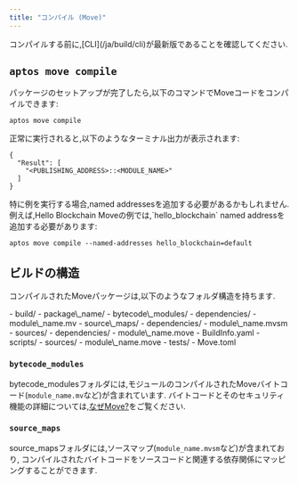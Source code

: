 ```yaml
---
title: "コンパイル (Move)"
---
```


<Aside type="note">
  コンパイルする前に,[CLI](/ja/build/cli)が最新版であることを確認してください.
</Aside>


## `aptos move compile`

パッケージのセットアップが完了したら,以下のコマンドでMoveコードをコンパイルできます:

```shellscript filename="Terminal"
aptos move compile
```

正常に実行されると,以下のようなターミナル出力が表示されます:

```shellscript filename="Terminal"
{
  "Result": [
    "<PUBLISHING_ADDRESS>::<MODULE_NAME>"
  ]
}
```

<Aside type="note">
  特に例を実行する場合,named addressesを追加する必要があるかもしれません.例えば,Hello Blockchain Moveの例では,`hello_blockchain` named addressを追加する必要があります:

  ```shellscript filename="Terminal"
  aptos move compile --named-addresses hello_blockchain=default
  ```
</Aside>

## ビルドの構造

コンパイルされたMoveパッケージは,以下のようなフォルダ構造を持ちます.

<FileTree>
  - build/
    - package\_name/
      - bytecode\_modules/
        - dependencies/
        - module\_name.mv
      - source\_maps/
        - dependencies/
        - module\_name.mvsm
      - sources/
        - dependencies/
        - module\_name.move
      - BuildInfo.yaml
  - scripts/
  - sources/
    - module\_name.move
  - tests/
  - Move.toml
</FileTree>

### `bytecode_modules`

bytecode\_modulesフォルダには,モジュールのコンパイルされたMoveバイトコード(`module_name.mv`など)が含まれています.
バイトコードとそのセキュリティ機能の詳細については,[なぜMove?](/ja/build/smart-contracts/why-move)をご覧ください.

### `source_maps`

source\_mapsフォルダには,ソースマップ(`module_name.mvsm`など)が含まれており,
コンパイルされたバイトコードをソースコードと関連する依存関係にマッピングすることができます.

